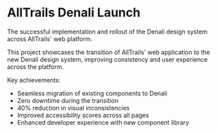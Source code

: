 # AllTrails Denali Launch

The successful implementation and rollout of the Denali design system across AllTrails' web platform.

This project showcases the transition of AllTrails' web application to the new Denali design system, improving consistency and user experience across the platform.

Key achievements:
- Seamless migration of existing components to Denali
- Zero downtime during the transition
- 40% reduction in visual inconsistencies
- Improved accessibility scores across all pages
- Enhanced developer experience with new component library 